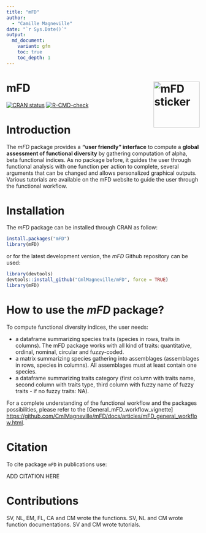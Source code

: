 ```yaml
---
title: "mFD"
author:
  - "Camille Magneville"
date: "`r Sys.Date()`"
output:
  md_document:
    variant: gfm
    toc: true
    toc_depth: 1
---
```


mFD <img src="man/figures/mFDsticker.png" height="120" align="right" alt = "mFD sticker"/>
=========================================================

<!-- badges: start -->
[![CRAN status](https://www.r-pkg.org/badges/version/mFD)](https://CRAN.R-project.org/package=mFD)
[![R-CMD-check](https://github.com/CmlMagneville/mFD_shared/workflows/R-CMD-check/badge.svg)](https://github.com/CmlMagneville/mFD_shared/actions)
<!-- badges: end -->



# Introduction

The *mFD* package provides a **"user friendly" interface** to compute a **global assessment of functional diversity** by gathering computation of alpha, beta functional indices. As no package before, it guides the user through functional analysis with one function per action to complete, several arguments that can be changed and allows personalized graphical outputs. Various tutorials are available on the mFD website to guide the user through the functional workflow.


# Installation

The *mFD* package can be installed through CRAN as follow:
```r
install.packages("mFD")
library(mFD)
```
or for the latest development version, the *mFD* Github repository can be used:
```r
library(devtools)
devtools::install_github("CmlMagneville/mFD", force = TRUE)
library(mFD)
```


# How to use the *mFD* package?

To compute functional diversity indices, the user needs:

  * a dataframe summarizing species traits (species in rows, traits in columns). The mFD package works with all kind of traits: quantitative, ordinal, nominal, circular and fuzzy-coded.
  * a matrix summarizing species gathering into assemblages (assemblages in rows, species in columns). All assemblages must at least contain one species.
  * a dataframe summarizing traits category (first column with traits name, second column with traits type, third column with fuzzy name of fuzzy traits - if no fuzzy traits: NA).

For a complete understanding of the functional workflow and the packages possibilities, please refer to the [General_mFD_workflow_vignette] <https://github.com/CmlMagneville/mFD/docs/articles/mFD_general_workflow.html>.


# Citation

To cite package `mFD` in publications use:

 ADD CITATION HERE


# Contributions
SV, NL, EM, FL, CA and CM wrote the functions. SV, NL and CM wrote function documentations. SV and CM wrote tutorials.
